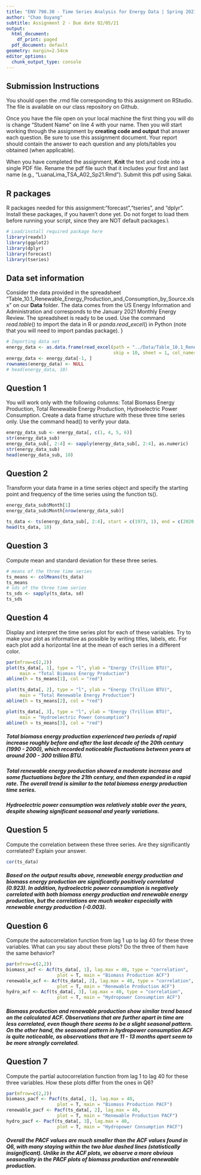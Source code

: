 ```yaml
---
title: "ENV 790.30 - Time Series Analysis for Energy Data | Spring 2021"
author: "Chao Ouyang"
subtitle: Assignment 2 - Due date 02/05/21
output:
  html_document:
    df_print: paged
  pdf_document: default
geometry: margin=2.54cm
editor_options:
  chunk_output_type: console
---
```


## Submission Instructions

You should open the .rmd file corresponding to this assignment on RStudio. The file is available on our class repository on Github.   

Once you have the file open on your local machine the first thing you will do is change "Student Name" on line 4 with your name. 
Then you will start working through the assignment by  **creating code and output** that answer each question. Be sure to use this assignment document. Your report should contain the answer to each question and any plots/tables you obtained (when applicable).

When you have completed the assignment, **Knit** the text and code into a single PDF file. Rename the pdf file such that it includes your first and last name (e.g., "LuanaLima_TSA_A02_Sp21.Rmd"). Submit this pdf using Sakai. 

## R packages

R packages needed for this assignment:"forecast","tseries", and "dplyr". Install these packages, if you haven't done yet. Do not forget to load them before running your script, since they are NOT default packages.\\

```r
# Load/install required package here
library(readxl)
library(ggplot2)
library(dplyr)
library(forecast)
library(tseries)
```


## Data set information  

Consider the data provided in the spreadsheet "Table_10.1_Renewable_Energy_Production_and_Consumption_by_Source.xlsx" on our **Data** folder. The data comes from the US Energy Information and Administration and corresponds to the January 2021 Monthly Energy Review. The spreadsheet is ready to be used. Use the command $read.table()$ to import the data in R or $panda.read\_excel()$ in Python (note that you will need to import pandas package). }

```r
# Importing data set
energy_data <- as.data.frame(read_excel(path = "../Data/Table_10.1_Renewable_Energy_Production_and_Consumption_by_Source.xlsx",
                                        skip = 10, sheet = 1, col_names = TRUE))
energy_data <- energy_data[-1, ]
rownames(energy_data) <- NULL
# head(energy_data, 10)
```

## Question 1
You will work only with the following columns: Total Biomass Energy Production, Total Renewable Energy Production, Hydroelectric Power Consumption. Create a data frame structure with these three time series only. Use the command head() to verify your data.
```r
energy_data_sub <- energy_data[, c(1, 4, 5, 6)]
str(energy_data_sub)
energy_data_sub[, 2:4] <- sapply(energy_data_sub[, 2:4], as.numeric)
str(energy_data_sub)
head(energy_data_sub, 10)
```


## Question 2
Transform your data frame in a time series object and specify the starting point and frequency of the time series using the function ts().
```r
energy_data_sub$Month[1]
energy_data_sub$Month[nrow(energy_data_sub)]

ts_data <- ts(energy_data_sub[, 2:4], start = c(1973, 1), end = c(2020, 10), frequency = 12)
head(ts_data, 10)
```


## Question 3
Compute mean and standard deviation for these three series.
```r
# means of the three time series
ts_means <- colMeans(ts_data)
ts_means
# sds of the three time series
ts_sds <- sapply(ts_data, sd)
ts_sds
```


## Question 4
Display and interpret the time series plot for each of these variables. Try to make your plot as informative as possible by writing titles, labels, etc. For each plot add a horizontal line at the mean of each series in a different color.
```r
par(mfrow=c(2,2))
plot(ts_data[, 1], type = "l", ylab = "Energy (Trillion BTU)",
     main = "Total Biomass Energy Production")
abline(h = ts_means[1], col = "red")

plot(ts_data[, 2], type = "l", ylab = "Energy (Trillion BTU)",
     main = "Total Renewable Energy Production")
abline(h = ts_means[2], col = "red")

plot(ts_data[, 3], type = "l", ylab = "Energy (Trillion BTU)",
     main = "Hydroelectric Power Consumption")
abline(h = ts_means[3], col = "red")
```

##### Total biomass energy production experienced two periods of rapid increase roughly before and after the last decade of the 20th century (1990 - 2000), which recorded noticeable fluctuations between years at around 200 - 300 trillion BTU.

##### Total renewable energy production showed a moderate increase and some fluctuations before the 21th century, and then expanded in a rapid rate. The overall trend is similar to the total biomass energy production time series.

##### Hydroelectric power consumption was relatively stable over the years, despite showing significant seasonal and yearly variations.


## Question 5
Compute the correlation between these three series. Are they significantly correlated? Explain your answer.
```r
cor(ts_data)
```
##### Based on the output results above, renewable energy production and biomass energy production are significantly positively correlated (0.923). In addition, hydroelectric power consumption is negatively correlated with both biomass energy production and renewable energy production, but the correlations are much weaker especially with renewable energy production (-0.003).


## Question 6
Compute the autocorrelation function from lag 1 up to lag 40 for these three variables. What can you say about these plots? Do the three of them have the same behavior?
```r
par(mfrow=c(2,2))
biomass_acf <- Acf(ts_data[, 1], lag.max = 40, type = "correlation",
                   plot = T, main = "Biomass Production ACF")
renewable_acf <- Acf(ts_data[, 2], lag.max = 40, type = "correlation",
                   plot = T, main = "Renewable Production ACF")
hydro_acf <- Acf(ts_data[, 3], lag.max = 40, type = "correlation",
                   plot = T, main = "Hydropower Consumption ACF")
```

##### Biomass production and renewable production show similar trend based on the calculated ACF. Observations that are further apart in time are less correlated, even though there seems to be a slight seasonal pattern. On the other hand, the seasonal pattern in hydropower consumption ACF is quite noticeable, as observations that are 11 - 13 months apart seem to be more strongly correlated.

## Question 7
Compute the partial autocorrelation function from lag 1 to lag 40 for these three variables. How these plots differ from the ones in Q6?
```r
par(mfrow=c(2,2))
biomass_pacf <- Pacf(ts_data[, 1], lag.max = 40,
                   plot = T, main = "Biomass Production PACF")
renewable_pacf <- Pacf(ts_data[, 2], lag.max = 40,
                   plot = T, main = "Renewable Production PACF")
hydro_pacf <- Pacf(ts_data[, 3], lag.max = 40,
                   plot = T, main = "Hydropower Consumption PACF")
```

##### Overall the PACF values are much smaller than the ACF values found in Q6, with many staying within the two blue dashed lines (statistically insignificant). Unlike in the ACF plots, we observe a more obvious seasonality in the PACF plots of biomass production and renewable production.
